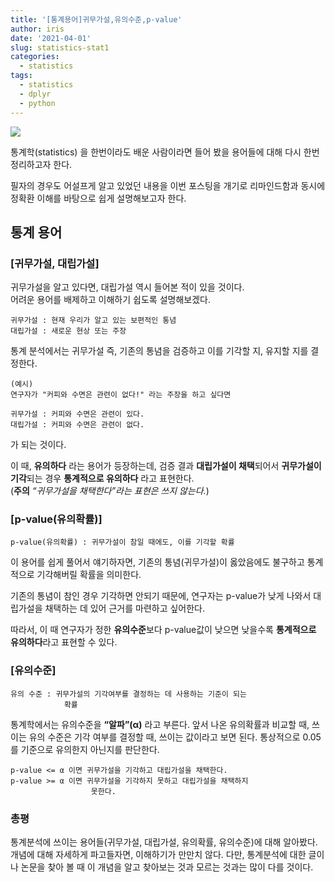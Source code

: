 ```yaml
---
title: '[통계용어]귀무가설,유의수준,p-value'
author: iris
date: '2021-04-01'
slug: statistics-stat1
categories: 
  - statistics
tags:
  - statistics
  - dplyr
  - python
---
```



![](/images/image_file/stat/title_img.PNG)



통계학(statistics) 을 한번이라도 배운 사람이라면 들어 봤을 용어들에 대해 다시 한번 정리하고자 한다.  

필자의 경우도 어설프게 알고 있었던 내용을 이번 포스팅을 개기로 리마인드함과 동시에 정확환 이해를 바탕으로 쉽게 설명해보고자 한다.


## 통계 용어

### [귀무가설, 대립가설]

귀무가설을 알고 있다면, 대립가설 역시 들어본 적이 있을 것이다.  
어려운 용어를 배제하고 이해하기 쉽도록 설명해보겠다.

```
귀무가설 : 현재 우리가 알고 있는 보편적인 통념  
대립가설 : 새로운 현상 또는 주장
```



통계 분석에서는 귀무가설 즉, 기존의 통념을 검증하고 이를 기각할 지, 유지할 지를 결정한다.


```
(예시)  
연구자가 "커피와 수면은 관련이 없다!" 라는 주장을 하고 싶다면 

귀무가설 : 커피와 수면은 관련이 있다.
대립가설 : 커피와 수면은 관련이 없다.
```



가 되는 것이다.


이 때, **유의하다** 라는 용어가 등장하는데, 검증 결과 **대립가설이 채택**되어서 **귀무가설이 기각**되는 경우  **통계적으로 유의하다** 라고 표현한다.  
(**주의**  *"귀무가설을 채택한다"라는 표현은 쓰지 않는다.*)



### [p-value(유의확률)]

```
p-value(유의확률) : 귀무가설이 참일 때에도, 이를 기각할 확률
```



이 용어를 쉽게 풀어서 얘기하자면, 기존의 통념(귀무가설)이 옳았음에도 불구하고 통계적으로 기각해버릴 확률을 의미한다. 

기존의 통념이 참인 경우 기각하면 안되기 때문에, 연구자는 p-value가 낮게 나와서 대립가설을 채택하는 데 있어 근거를 마련하고 싶어한다. 

따라서, 이 때 연구자가 정한 **유의수준**보다 p-value값이 낮으면 낮을수록 **통계적으로 유의하다**라고 표현할 수 있다.



### [유의수준]

```
유의 수준 : 귀무가설의 기각여부를 결정하는 데 사용하는 기준이 되는 
            확률
```



통계학에서는 유의수준을 **“알파”(α)** 라고 부른다. 앞서 나온 유의확률과 비교할 때, 쓰이는 유의 수준은 기각 여부를 결정할 때, 쓰이는 값이라고 보면 된다. 통상적으로 0.05를 기준으로 유의한지 아닌지를 판단한다.

```
p-value <= α 이면 귀무가설을 기각하고 대립가설을 채택한다.
p-value >= α 이면 귀무가설을 기각하지 못하고 대립가설을 채택하지 
                  못한다.
```
  



### 총평
통계분석에 쓰이는 용어들(귀무가설, 대립가설, 유의확률, 유의수준)에 대해 알아봤다. 개념에 대해 자세하게 파고들자면, 이해하기가 만만치 않다. 다만, 통계분석에 대한 글이나 논문을 찾아 볼 때 이 개념을 알고 찾아보는 것과 모르는 것과는 많이 다를 것이다.

